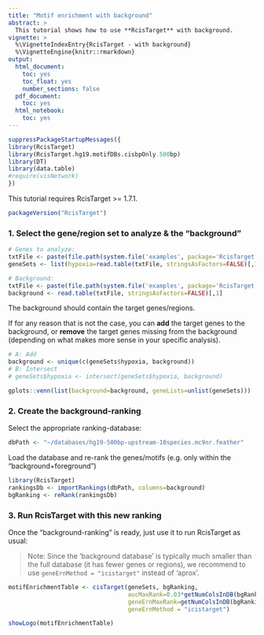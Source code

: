 ```yaml
---
title: "Motif enrichment with background"
abstract: >
  This tutorial shows how to use **RcisTarget** with background.
vignette: >
  %\VignetteIndexEntry{RcisTarget - with background}
  %\VignetteEngine{knitr::rmarkdown}
output: 
  html_document:
    toc: yes
    toc_float: yes
    number_sections: false
  pdf_document:
    toc: yes
  html_notebook:
    toc: yes
---
```


```r
suppressPackageStartupMessages({
library(RcisTarget)
library(RcisTarget.hg19.motifDBs.cisbpOnly.500bp) 
library(DT)
library(data.table)
#require(visNetwork)
})
```

This tutorial requires RcisTarget \>= 1.7.1.

```r
packageVersion("RcisTarget")
```

### 1. Select the gene/region set to analyze & the "background"

```r
# Genes to analyze:
txtFile <- paste(file.path(system.file('examples', package='RcisTarget')),"hypoxiaGeneSet.txt", sep="/")
geneSets <- list(hypoxia=read.table(txtFile, stringsAsFactors=FALSE)[,1])

# Background: 
txtFile <- paste(file.path(system.file('examples', package='RcisTarget')),"randomGeneSet.txt", sep="/") # for the toy example we will use a few random genes
background <- read.table(txtFile, stringsAsFactors=FALSE)[,1]
```

The background should contain the target genes/regions.

If for any reason that is not the case, you can **add** the target genes to the background, or **remove** the target genes missing from the background (depending on what makes more sense in your specific analysis).

```r
# A: Add
background <- unique(c(geneSets$hypoxia, background))
# B: Intersect
# geneSets$hypoxia <- intersect(geneSets$hypoxia, background)
```

```r
gplots::venn(list(background=background, geneLists=unlist(geneSets)))
```

### 2. Create the background-ranking

Select the appropriate ranking-database:

```r
dbPath <- "~/databases/hg19-500bp-upstream-10species.mc9nr.feather"
```

Load the database and re-rank the genes/motifs (e.g. only within the "background+foreground")

```r
library(RcisTarget)
rankingsDb <- importRankings(dbPath, columns=background)
bgRanking <- reRank(rankingsDb) 
```

### 3. Run RcisTarget with this new ranking

Once the "background-ranking" is ready, just use it to run RcisTarget as usual:

> Note: Since the 'background database' is typically much smaller than the full database (it has fewer genes or regions), we recommend to use `geneErnMethod = "icistarget"` instead of 'aprox'.

```r
motifEnrichmentTable <- cisTarget(geneSets, bgRanking, 
                                  aucMaxRank=0.03*getNumColsInDB(bgRanking),
                                  geneErnMaxRank=getNumColsInDB(bgRanking),
                                  geneErnMethod = "icistarget")
```

```r
showLogo(motifEnrichmentTable)
```
